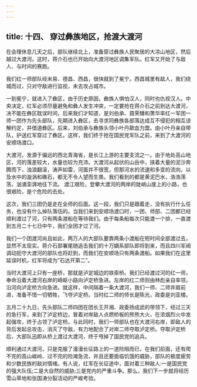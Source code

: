 ```yaml
---
---
---
```

title: 十四、 穿过彝族地区，抢渡大渡河
---



在会理休息几天之后，部队继续北上，准备穿过彝族人民聚居的大凉山地区，然后越过大渡河。这时，蒋介石也已开始向大渡河地区调集军队。红军又开始了与敌人、与时间的赛跑。

我们红一师部队经米易、德昌、西昌，很快就到了冕宁。西昌城里有敌人，我们绕城而过，只对守敌进行监视，未去攻占城市。

一到冕宁，就进入了彝区，由于历史原因，彝族人惧怕汉人，同时也仇视汉人。中央决定，红军必须尽量避免和彝人发生冲突，一定要抢在蒋介石之前到达大渡河，决不能在彝区耽误时间，后来我们才知道，是刘伯承、聂荣臻和萧华率红一军团一师一团作为先头部队，先期进入彝区，去寻求同彝族各部落达成互不侵犯的相互谅解约定，并借道彝区。后来，刘伯承与彝族头领小叶丹歃血为盟。由小叶丹亲自带队，护送红军穿过了彝区。这样，我们终于抢在国民党军队之前，来到了大渡河的安顺场渡口。

大渡河，发源于偏远的西北青海省，是长江上游的主要支流之一。由于地处高山地区，河的落差较大，水量也较为充沛。大渡河从起伏的山岳中，挟着大量的泥沙奔腾而下，浊浪翻滚，涛声如雷，河面并不很宽，但那河水的流速和多变的流向，以及水中的漩涡和礁石，都无不令人望而生畏。我们看到的都是黄泥巴水，浩浩荡荡，汹涌澎湃地往下流。 渡江艰险，登攀大渡河的两岸的陡峭山崖上的小路，也很艰险，是个危险的去处。

这次，我们三团仍是走在全师的后面。这一段，我们只是跟着走，没有执行什么任务，也没有什么掉队落伍的。当我们来到安顺场渡口时，一团、师部、二团都已经顺利渡过了河，只有两条渡船在等待我们。由于每条船每次只能渡一个排，一直渡到五月二十七日中午，我们全团才过了河。

我们一个团渡河尚且如此，两万人的大部队要靠两条小渡船在短时间全部渡过去，显然不太现实。蒋介石部署尾随追击我们的十万嫡系部队即将到来，而且四川军阀调动扼守大渡河的部队也将赶到，而我们在安顺场只有两条渡船。如果我们在这里延误时机，红军将成为”石达开第二”。

当时大渡河上只有一座桥，那就是泸定城边的铁索桥。我们已经渡过河的红一师，奉命沿着大渡河右岸的崎岖小路向泸定桥急进。左岸的红二师则由林彪亲自率领，沿河向泸定桥方向急进。就这样，中间隔着一条大渡河，我们一师、二师并肩前进，准备不惜一切牺牲，飞夺泸定桥。当时红二师的师长是陈光，政委是刘亚楼。

五月二十九日，先头部队二师四团在团长王开湘、政委扬成武的带领下，经过三天的急行军，来到了泸定桥边，冒着对岸敌人点燃桥板的熊熊大火，在浓烟烈火中发起强攻，终于占领了泸定桥。与此同时，我们一师部队也在大渡河右岸，即敌人的背后发起总攻击，消灭了守敌，有力地配合了对岸二师夺取泸定桥。夺取泸定桥后，大部队迅即从桥上渡过大渡河，终于甩掉了国民党的追兵。

顺利通过大渡河，只是克服了漫漫长征路上的一道险阻而已，在我们前面，还有爬不完的高山峻岭、过不完的险滩急流，并且还要面临饥饿的威胁，部队的极度疲劳和少数民族的敌对情绪。有人说，红军在长征途中，面对着三种敌人:一是国民党的强大队伍;二是大自然的威胁;三是党内的严重斗争。那么，我们下一步就将经历雪山草地和张国涛分裂活动的严峻考验。